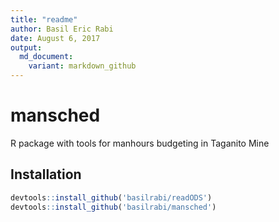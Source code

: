 ```yaml
---
title: "readme"
author: Basil Eric Rabi
date: August 6, 2017
output:
  md_document:
    variant: markdown_github
---
```


# mansched
R package with tools for manhours budgeting in Taganito Mine

## Installation
```r
devtools::install_github('basilrabi/readODS')
devtools::install_github('basilrabi/mansched')
```
